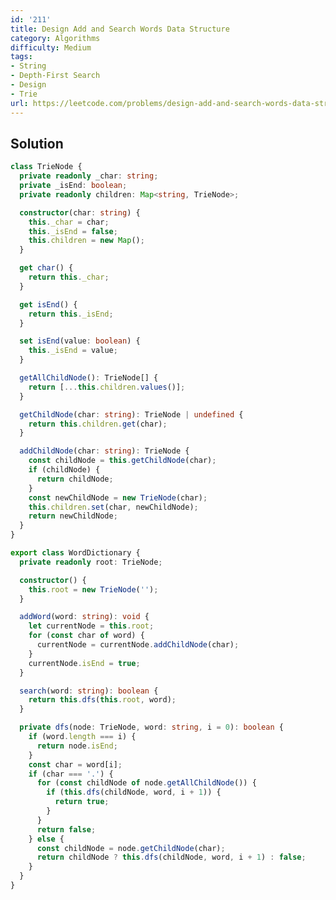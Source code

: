 ```yaml
---
id: '211'
title: Design Add and Search Words Data Structure
category: Algorithms
difficulty: Medium
tags:
- String
- Depth-First Search
- Design
- Trie
url: https://leetcode.com/problems/design-add-and-search-words-data-structure
---
```


## Solution

```typescript filename="solution.ts" copy
class TrieNode {
  private readonly _char: string;
  private _isEnd: boolean;
  private readonly children: Map<string, TrieNode>;

  constructor(char: string) {
    this._char = char;
    this._isEnd = false;
    this.children = new Map();
  }

  get char() {
    return this._char;
  }

  get isEnd() {
    return this._isEnd;
  }

  set isEnd(value: boolean) {
    this._isEnd = value;
  }

  getAllChildNode(): TrieNode[] {
    return [...this.children.values()];
  }

  getChildNode(char: string): TrieNode | undefined {
    return this.children.get(char);
  }

  addChildNode(char: string): TrieNode {
    const childNode = this.getChildNode(char);
    if (childNode) {
      return childNode;
    }
    const newChildNode = new TrieNode(char);
    this.children.set(char, newChildNode);
    return newChildNode;
  }
}

export class WordDictionary {
  private readonly root: TrieNode;

  constructor() {
    this.root = new TrieNode('');
  }

  addWord(word: string): void {
    let currentNode = this.root;
    for (const char of word) {
      currentNode = currentNode.addChildNode(char);
    }
    currentNode.isEnd = true;
  }

  search(word: string): boolean {
    return this.dfs(this.root, word);
  }

  private dfs(node: TrieNode, word: string, i = 0): boolean {
    if (word.length === i) {
      return node.isEnd;
    }
    const char = word[i];
    if (char === '.') {
      for (const childNode of node.getAllChildNode()) {
        if (this.dfs(childNode, word, i + 1)) {
          return true;
        }
      }
      return false;
    } else {
      const childNode = node.getChildNode(char);
      return childNode ? this.dfs(childNode, word, i + 1) : false;
    }
  }
}
```

